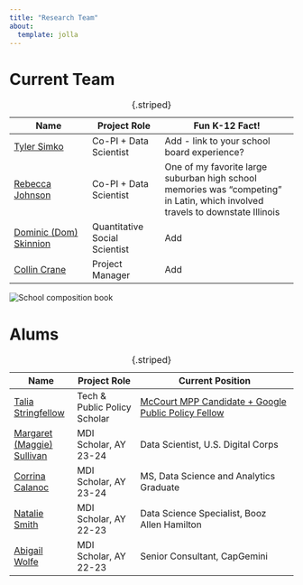 ```yaml
---
title: "Research Team"
about:
  template: jolla
---
```



# Current Team

| Name  | Project Role  | Fun K-12 Fact! |
|------------|-----------|--------------------|
| [Tyler Simko](https://www.tylersimko.com)  | Co-PI + Data Scientist  | Add - link to your school board experience? | 
| [Rebecca Johnson](https://www.rebeccajohnson.io/)   | Co-PI + Data Scientist   | One of my favorite large suburban high school memories was "competing" in Latin, which involved travels to downstate Illinois |
| [Dominic (Dom) Skinnion](https://dskinnion.github.io/) | Quantitative Social Scientist   | Add |
| [Collin Crane](https://www.linkedin.com/in/collin-crane/) | Project Manager | Add | 

: {.striped}


<img class="logo-img" src="composition_book_fun.png" alt="School composition book">


# Alums

| Name  | Project Role  | Current Position |
|--------|--------|--------------------|
| [Talia Stringfellow](https://mccourt.georgetown.edu/news/meet-the-inaugural-tech-public-policy-scholars/) | Tech \& Public Policy Scholar | [McCourt MPP Candidate + Google Public Policy Fellow](https://www.linkedin.com/in/taliastringfellow/) | 
| [Margaret (Maggie) Sullivan](https://www.linkedin.com/in/mes440/) | MDI Scholar, AY 23-24 | Data Scientist, U.S. Digital Corps | 
| [Corrina Calanoc](https://www.linkedin.com/in/ccalanoc/) | MDI Scholar, AY 23-24 | MS, Data Science and Analytics Graduate | 
| [Natalie Smith](https://www.linkedin.com/in/natalie-l-smith/) | MDI Scholar, AY 22-23 | Data Science Specialist, Booz Allen Hamilton | 
| [Abigail Wolfe](https://www.linkedin.com/in/abigail-w-2300a5104/) | MDI Scholar, AY 22-23 | Senior Consultant, CapGemini | 

: {.striped}

